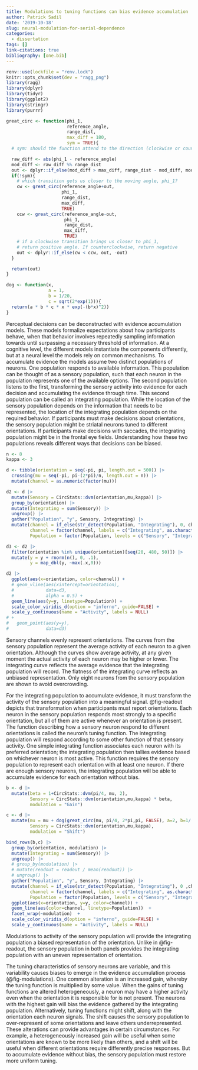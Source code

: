 ```yaml
---
title: Modulations to tuning functions can bias evidence accumulation
author: Patrick Sadil
date: '2019-10-18'
slug: neural-modulation-for-serial-dependence
categories:
  - dissertation
tags: []
link-citations: true
bibliography: [one.bib]
---
```


```r
renv::use(lockfile = "renv.lock")
knitr::opts_chunk$set(dev = "ragg_png")
library(ragg)
library(dplyr)
library(tidyr)
library(ggplot2)
library(stringr)
library(purrr)

great_circ <- function(phi_1,
                       reference_angle,
                       range_dist,
                       max_diff = 180,
                       sym = TRUE){
  # sym: should the function attend to the direction (clockwise or counterclockwise) of the comparison?

  raw_diff <- abs(phi_1 - reference_angle)
  mod_diff <- raw_diff %% range_dist
  out <- dplyr::if_else(mod_diff > max_diff, range_dist - mod_diff, mod_diff)
  if(!sym){
    # which transition gets us closer to the moving angle, phi_1?
    cw <- great_circ(reference_angle+out,
                     phi_1,
                     range_dist,
                     max_diff,
                     TRUE)
    ccw <- great_circ(reference_angle-out,
                      phi_1,
                      range_dist,
                      max_diff,
                      TRUE)
    # if a clockwise transition brings us closer to phi_1,
    # return positive angle. If counterclockwise, return negative
    out <- dplyr::if_else(cw < ccw, out, -out)
  }

  return(out)
}

dog <- function(x,
                a = 1,
                b = 1/20,
                c = sqrt(2*exp(1))){
  return(a * b * c * x * exp(-(b*x)^2))
}

```

Perceptual decisions can be deconstructed with evidence accumulation models. These models formalize expectations about how participants behave, when that behavior involves repeatedly sampling information towards until surpassing a necessary threshold of information. At a cognitive level, the different models instantiate the components differently, but at a neural level the models rely on common mechanisms. To accumulate evidence the models assume two distinct populations of neurons. One population responds to available information. This population can be thought of as a sensory population, such that each neuron in the population represents one of the available options. The second population listens to the first, transforming the sensory activity into evidence for each decision and accumulating the evidence through time. This second population can be called an integrating population. While the location of the sensory population depends on the information that needs to be represented, the location of the integrating population depends on the required behavior. If participants must make decisions about orientations, the sensory population might be striatal neurons tuned to different orientations. If participants make decisions with saccades, the integrating population might be in the frontal eye fields. Understanding how these two populations reveals different ways that decisions can be biased.

::: {#fig-readout}

```r
n <- 8
kappa <- 3

d <- tibble(orientation = seq(-pi, pi, length.out = 500)) |>
  crossing(mu = seq(-pi, pi-(2*pi)/n, length.out = n)) |>
  mutate(channel = as.numeric(factor(mu)))

d2 <- d |>
  mutate(Sensory = CircStats::dvm(orientation,mu,kappa)) |>
  group_by(orientation) |>
  mutate(Integrating = sum(Sensory)) |>
  ungroup() |>
  gather("Population", "y", Sensory, Integrating) |>
  mutate(channel = if_else(str_detect(Population, "Integrating"), 0, channel),
         channel = factor(channel, labels = c("Integrating", as.character(1:8))),
         Population = factor(Population, levels = c("Sensory", "Integrating")))

d3 <- d2 |>
  filter(orientation %in% unique(orientation)[seq(20, 480, 50)]) |>
  mutate(y = y + rnorm(n(), 0, .1),
         y = map_dbl(y, ~max(.x,0)))

d2 |>
  ggplot(aes(x=orientation, color=channel)) +
  # geom_vline(aes(xintercept=orientation),
  #            data=d3,
  #            alpha = 0.5) +
  geom_line(aes(y=y, linetype=Population)) +
  scale_color_viridis_d(option = "inferno", guide=FALSE) +
  scale_y_continuous(name = "Activity", labels = NULL)
# +
#   geom_point(aes(y=y),
#              data=d3) 
```

Sensory channels evenly represent orientations. The curves from the sensory population represent the average activity of each neuron to a given orientation. Although the curves show average activity, at any given moment the actual activity of each neuron may be higher or lower. The integrating curve reflects the average evidence that the integrating population will record. The flatness of the integrating curve reflects an unbiased representation. Only eight neurons from the sensory population are shown to avoid overcrowding.

:::

For the integrating population to accumulate evidence, it must transform the activity of the sensory population into a meaningful signal. @fig-readout depicts that transformation when participants must report orientations. Each neuron in the sensory population responds most strongly to a specific orientation, but all of them are active whenever an orientation is present. The function describing how a sensory neuron respond to different orientations is called the neuron's tuning function. The integrating population will respond according to some other function of that sensory activity. One simple integrating function associates each neuron with its preferred orientation; the integrating population then tallies evidence based on whichever neuron is most active. This function requires the sensory population to represent each orientation with at least one neuron. If there are enough sensory neurons, the integrating population will be able to accumulate evidence for each orientation without bias. 

::: {#fig-modulations}

```r
b <- d |>
  mutate(beta = 1+CircStats::dvm(pi/4, mu, 2),
         Sensory = CircStats::dvm(orientation,mu,kappa) * beta,
         modulation = "Gain") 

c <- d |>
  mutate(mu = mu + dog(great_circ(mu, pi/4, 2*pi,pi, FALSE), a=2, b=1/(.2*pi)),
         Sensory = CircStats::dvm(orientation,mu,kappa),
         modulation = "Shift") 

bind_rows(b,c) |>
  group_by(orientation, modulation) |>
  mutate(Integrating = sum(Sensory)) |>
  ungroup() |>
  # group_by(modulation) |>
  # mutate(readout = readout / mean(readout)) |>
  # ungroup() |>
  gather("Population", "y", Sensory, Integrating) |>
  mutate(channel = if_else(str_detect(Population, "Integrating"), 0 ,channel),
         channel = factor(channel, labels = c("Integrating", as.character(1:8))),
         Population = factor(Population, levels = c("Sensory", "Integrating"))) |>
  ggplot(aes(x=orientation, y=y, color=channel)) +
  geom_line(aes(color=channel, linetype=Population))  +
  facet_wrap(~modulation)  +
  scale_color_viridis_d(option = "inferno", guide=FALSE) +
  scale_y_continuous(name = "Activity", labels = NULL) 

```

Modulations to activity of the sensory population will provide the integrating population a biased representation of the orientation. Unlike in @fig-readout, the sensory population in both panels provides the integrating population with an uneven representation of orientation.

:::

The tuning characteristics of sensory neurons are variable, and this variability causes biases to emerge in the evidence accumulation process (@fig-modulations). One common alteration is an increased gain, whereby the tuning function is multiplied by some value. When the gains of tuning functions are altered heterogeneously, a neuron may have a higher activity even when the orientation it is responsible for is not present. The neurons with the highest gain will bias the evidence gathered by the integrating population. Alternatively, tuning functions might shift, along with the orientation each neuron signals. The shift causes the sensory population to over-represent of some orientations and leave others underrepresented. These alterations can provide advantages in certain circumstances. For example, a heterogeneously increased gain will be useful when some orientations are known to be more likely than others, and a shift will be useful when different orientations require differently precise responses. But to accumulate evidence without bias, the sensory population must restore more uniform tuning.

